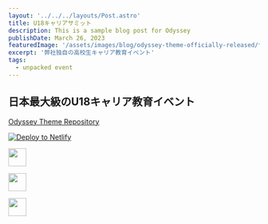 ```yaml
---
layout: '../../../layouts/Post.astro'
title: U18キャリアサミット
description: This is a sample blog post for Odyssey
publishDate: March 26, 2023
featuredImage: '/assets/images/blog/odyssey-theme-officially-released/サンプル.webp'
excerpt: '弊社独自の高校生キャリア教育イベント'
tags: 
  - unpacked event
---
```



## 日本最大級のU18キャリア教育イベント
 [Odyssey Theme Repository](https://github.com/littlesticksdev/odyssey-theme) 

[![Deploy to Netlify](https://www.netlify.com/img/deploy/button.svg)](https://app.netlify.com/start/deploy?repository=https://github.com/littlesticksdev/odyssey-theme)

<p>
  <a href="https://stackblitz.com/github/littlesticksdev/odyssey-theme/tree/main/theme">
  <img src="https://developer.stackblitz.com/img/open_in_stackblitz.svg" height="36px" />
  </a>
</p>
<p>
  <a href="https://codesandbox.io/s/github/littlesticksdev/odyssey-theme/tree/main/theme">
  <img src="/assets/images/badges/open-in-codesandbox.svg" height="36px" />
  </a>
</p>
<p>
  <a href="https://gitpod.io/#https://github.com/littlesticksdev/odyssey-theme/tree/main/theme">
  <img src="/assets/images/badges/open-in-gitpod.svg" height="36px" />
  </a>
</p>

